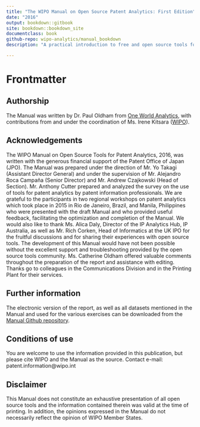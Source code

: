 ```yaml
--- 
title: "The WIPO Manual on Open Source Patent Analytics: First Edition"
date: "2016"
output: bookdown::gitbook
site: bookdown::bookdown_site
documentclass: book
github-repo: wipo-analytics/manual_bookdown
description: "A practical introduction to free and open source tools for patent analytics."

---
```

# Frontmatter {-}

## Authorship

The Manual was written by Dr. Paul Oldham from [One World Analytics](http://oneworldanalytics.com/), with contributions from and under the coordination of Ms. Irene Kitsara ([WIPO](http://www.wipo.int/portal/en/index.html)).

## Acknowledgements 

The WIPO Manual on Open Source Tools for Patent Analytics, 2016, was written with the generous financial support of the Patent Office of Japan (JPO). The Manual was prepared under the direction of Mr. Yo Takagi (Assistant Director General) and under the supervision of Mr. Alejandro Roca Campaña (Senior Director) and Mr. Andrew Czajkowski (Head of Section). Mr. Anthony Cutter prepared and analyzed the survey on the use of tools for patent analytics by patent information professionals. We are grateful to the participants in two regional workshops on patent analytics which took place in 2015 in Rio de Janeiro, Brazil, and Manila, Philippines who were presented with the draft Manual and who provided useful feedback, facilitating the optimization and completion of the Manual. We would also like to thank Ms. Alica Daly, Director of the IP Analytics Hub, IP Australia, as well as Mr. Rich Corken, Head of Informatics at the UK IPO for the fruitful discussions and for sharing their experiences with open source tools. The development of this Manual would have not been possible without the excellent support and troubleshooting provided by the open source tools community.  Ms. Catherine Oldham offered valuable comments throughout the preparation of the report and assistance with editing.  Thanks go to colleagues in the Communications Division and in the Printing Plant for their services. 

## Further information

The electronic version of the report, as well as all datasets mentioned in the Manual and used for the various exercises can be downloaded from the [Manual Github repository](https://github.com/wipo-analytics). 

## Conditions of use

You are welcome to use the information provided in this publication, but please cite WIPO and the Manual as the source. Contact e-mail: patent.information@wipo.int 

## Disclaimer

This Manual does not constitute an exhaustive presentation of all open source tools and the information contained therein was valid at the time of printing.  In addition, the opinions expressed in the Manual do not necessarily reflect the opinion of WIPO Member States.
